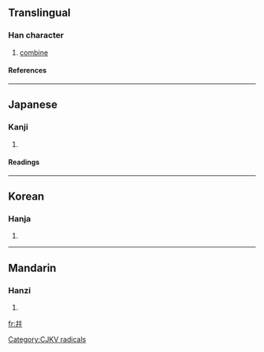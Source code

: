 {{see|並}}
==Translingual==

===Han character===
{{Han char|rn=51|rad=干|as=05|sn=8|four=|canj=卜十卜十 (YJYJ)}}
# [[combine]]

====References====
{{Han ref|kx=0340.070|dkj=09175|hdz=10408.060|uh=5E77|ud=24183}}

----
==Japanese==

===Kanji===
{{ja-kanji|grade=|rs=干05}}
# {{defn|Japanese}} 

====Readings====
{{ja-readings|on=[[へい]] (hei), [[ひょう]] (hyō)|kun=[[あわせる]] (awaseru), [[ならぶ]] (narabu)}}

----
==Korean==

===Hanja===
{{ko-hanja|hangeul=[[병]]|eumhun=[[어우르다|어우를]]|rv=byeong|mr=byŏng|y=byeong}}
# {{defn|Korean}}

[[Category:CJKV radicals]]

----
==Mandarin==

===Hanzi===
{{cmn-hanzi|pin=[[bīng]] (bing1), [[bìng]] (bing4)|wg=ping<sup>1</sup>, ping<sup>4</sup>}}
# {{defn|Mandarin}}

[[fr:幷]]